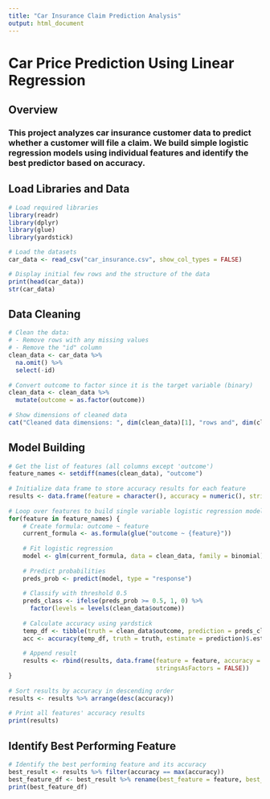 ---
title: "Car Insurance Claim Prediction Analysis"
output: html_document
---

# Car Price Prediction Using Linear Regression

## Overview
### This project analyzes car insurance customer data to predict whether a customer will file a claim. We build simple logistic regression models using individual features and identify the best predictor based on accuracy.

## Load Libraries and Data

```{r}
# Load required libraries
library(readr)  
library(dplyr)  
library(glue)  
library(yardstick)  

# Load the datasets
car_data <- read_csv("car_insurance.csv", show_col_types = FALSE)

# Display initial few rows and the structure of the data  
print(head(car_data))  
str(car_data)  
```

## Data Cleaning
```{r}
# Clean the data:  
# - Remove rows with any missing values  
# - Remove the "id" column  
clean_data <- car_data %>%    
  na.omit() %>%    
  select(-id)  
  
# Convert outcome to factor since it is the target variable (binary)  
clean_data <- clean_data %>%    
  mutate(outcome = as.factor(outcome))  
  
# Show dimensions of cleaned data  
cat("Cleaned data dimensions: ", dim(clean_data)[1], "rows and", dim(clean_data)[2], "columns\n")  
```

## Model Building
```{r}
# Get the list of features (all columns except 'outcome')  
feature_names <- setdiff(names(clean_data), "outcome")  
  
# Initialize data frame to store accuracy results for each feature  
results <- data.frame(feature = character(), accuracy = numeric(), stringsAsFactors = FALSE)  
  
# Loop over features to build single variable logistic regression models  
for(feature in feature_names) {  
    # Create formula: outcome ~ feature  
    current_formula <- as.formula(glue("outcome ~ {feature}"))  
      
    # Fit logistic regression  
    model <- glm(current_formula, data = clean_data, family = binomial)  
      
    # Predict probabilities  
    preds_prob <- predict(model, type = "response")  
      
    # Classify with threshold 0.5  
    preds_class <- ifelse(preds_prob >= 0.5, 1, 0) %>%   
      factor(levels = levels(clean_data$outcome))  
      
    # Calculate accuracy using yardstick  
    temp_df <- tibble(truth = clean_data$outcome, prediction = preds_class)  
    acc <- accuracy(temp_df, truth = truth, estimate = prediction)$.estimate  
      
    # Append result  
    results <- rbind(results, data.frame(feature = feature, accuracy = acc,  
                                         stringsAsFactors = FALSE))  
}  
  
# Sort results by accuracy in descending order  
results <- results %>% arrange(desc(accuracy))  
  
# Print all features' accuracy results  
print(results)  
```

## Identify Best Performing Feature
```{r}
# Identify the best performing feature and its accuracy  
best_result <- results %>% filter(accuracy == max(accuracy))  
best_feature_df <- best_result %>% rename(best_feature = feature, best_accuracy = accuracy)  
print(best_feature_df)  
```
